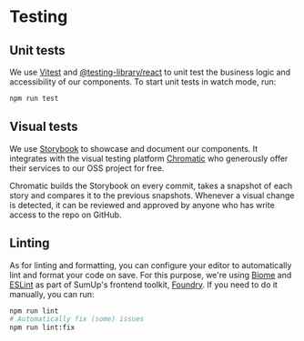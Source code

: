 
<Meta title="Contributing/Testing" />

# Testing

## Unit tests

We use [Vitest](https://vitest.dev/) and [@testing-library/react](https://github.com/testing-library/react-testing-library) to unit test the business logic and accessibility of our components. To start unit tests in watch mode, run:

```bash
npm run test
```

## Visual tests

We use [Storybook](https://storybook.js.org) to showcase and document our components. It integrates with the visual testing platform [Chromatic](https://www.chromatic.com/) who generously offer their services to our OSS project for free.

Chromatic builds the Storybook on every commit, takes a snapshot of each story and compares it to the previous snapshots. Whenever a visual change is detected, it can be reviewed and approved by anyone who has write access to the repo on GitHub.

## Linting

As for linting and formatting, you can configure your editor to automatically lint and format your code on save. For this purpose, we're using [Biome](https://biomejs.dev/) and [ESLint](https://eslint.org/) as part of SumUp's frontend toolkit, [Foundry](https://github.com/sumup-oss/foundry). If you need to do it manually, you can run:

```bash
npm run lint
# Automatically fix (some) issues
npm run lint:fix
```
